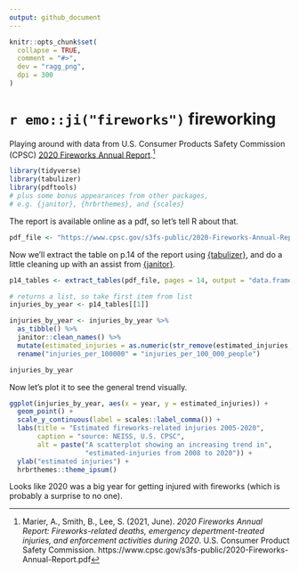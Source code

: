 ```yaml
---
output: github_document
---
```


<!-- README.md is generated from README.Rmd. Please edit that file -->

```r
knitr::opts_chunk$set(
  collapse = TRUE,
  comment = "#>",
  dev = "ragg_png",
  dpi = 300
)
```

# `r emo::ji("fireworks")` fireworking

Playing around with data from U.S. Consumer Products Safety Commission (CPSC) [2020 Fireworks Annual Report](https://www.cpsc.gov/s3fs-public/2020-Fireworks-Annual-Report.pdf).[^1]

```r
library(tidyverse)
library(tabulizer)
library(pdftools)
# plus some bonus appearances from other packages,
# e.g. {janitor}, {hrbrthemes}, and {scales}
```
The report is available online as a pdf, so let's tell R about that.

```r
pdf_file <- "https://www.cpsc.gov/s3fs-public/2020-Fireworks-Annual-Report.pdf"
```

Now we'll extract the table on p.14 of the report using [{tabulizer}](https://github.com/ropensci/tabulizer), and do a little cleaning up with an assist from [{janitor}](https://sfirke.github.io/janitor/index.html).

```r
p14_tables <- extract_tables(pdf_file, pages = 14, output = "data.frame")

# returns a list, so take first item from list
injuries_by_year <- p14_tables[[1]]

injuries_by_year <- injuries_by_year %>%
  as_tibble() %>%
  janitor::clean_names() %>%
  mutate(estimated_injuries = as.numeric(str_remove(estimated_injuries, ","))) %>%
  rename("injuries_per_100000" = "injuries_per_100_000_people")

injuries_by_year
```
Now let's plot it to see the general trend visually.

```r
ggplot(injuries_by_year, aes(x = year, y = estimated_injuries)) +
  geom_point() +
  scale_y_continuous(label = scales::label_comma()) +
  labs(title = "Estimated fireworks-related injuries 2005-2020",
       caption = "source: NEISS, U.S. CPSC",
       alt = paste("A scatterplot showing an increasing trend in",
                   "estimated-injuries from 2008 to 2020")) +
  ylab("estimated injuries") +
  hrbrthemes::theme_ipsum()
```

Looks like 2020 was a big year for getting injured with fireworks (which is probably a surprise to no one).

[^1]: Marier, A., Smith, B., Lee, S. (2021, June). _2020 Fireworks Annual Report: Fireworks-related deaths, emergency depertment-treated injuries, and enforcement activities during 2020_. U.S. Consumer Product Safety Commission. https://www.cpsc.gov/s3fs-public/2020-Fireworks-Annual-Report.pdf
